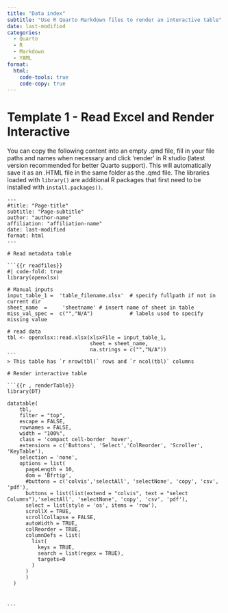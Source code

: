 ```yaml
---
title: "Data index"
subtitle: "Use R Quarto Markdown files to render an interactive table" 
date: last-modified
categories:
  - Quarto
  - R
  - Markdown
  - YAML
format: 
  html:
    code-tools: true
    code-copy: true
---
```


# Template 1 - Read Excel and Render Interactive

You can copy the following content into an empty .qmd file, fill in your file paths and names when necessary and click 'render' in R studio (latest version recommended for better Quarto support). This will automatically save it as an .HTML file in the same folder as the .qmd file. The libraries loaded with `library()` are additional R packages that first need to be installed with `install.packages()`. 

````         
--- 
#title: "Page-title"
subtitle: "Page-subtitle"
author: "author-name"
affiliation: "affiliation-name"
date: last-modified
format: html 
---

# Read metadata table

```{{r readfiles}}
#| code-fold: true   
library(openxlsx)

# Manual inputs
input_table_1 =  'table_filename.xlsx'  # specify fullpath if not in current dir
sheet_name  =     'sheetname' # insert name of sheet in table
miss_val_spec =  c("","N/A")            # labels used to specify missing value

# read data
tbl <- openxlsx::read.xlsx(xlsxFile = input_table_1,
                           sheet = sheet_name,
                           na.strings = c("","N/A"))
``` 
> This table has `r nrow(tbl)` rows and `r ncol(tbl)` columns

# Render interactive table 

```{{r , renderTable}} 
library(DT)             

datatable(
    tbl,
    filter = "top",
    escape = FALSE,
    rownames = FALSE,       
    width = "100%",     
    class = 'compact cell-border  hover',
    extensions = c('Buttons', 'Select','ColReorder', 'Scroller',  'KeyTable'),
    selection = 'none',
    options = list(
      pageLength = 10,       
      dom = 'Bfrtip',
      #buttons = c('colvis','selectAll', 'selectNone', 'copy', 'csv', 'pdf'),  
      buttons = list(list(extend = "colvis", text = "select Columns"),'selectAll', 'selectNone', 'copy', 'csv', 'pdf'), 
      select = list(style = 'os', items = 'row'),
      scrollX = TRUE,
      scrollCollapse = FALSE,  
      autoWidth = TRUE,
      colReorder = TRUE,
      columnDefs = list(
        list(
          keys = TRUE,
          search = list(regex = TRUE),
          targets=0
        )
      )
      )
  ) 



```
````

 